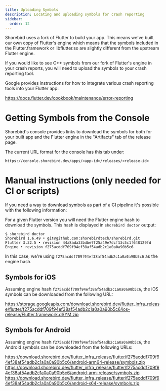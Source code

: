 ```yaml
---
title: Uploading Symbols
description: Locating and uploading symbols for crash reporting
sidebar:
  order: 12
---
```


Shorebird uses a fork of Flutter to build your app. This means we've built our
own copy of Flutter's engine which means that the symbols included in the
Flutter.framework or libflutter.so are slightly different from the upstream
Flutter engine.

If you would like to see C++ symbols from our fork of Flutter's engine in your
crash reports, you will need to upload the symbols to your crash reporting tool.

Google provides instructions for how to integrate various crash reporting tools
into your Flutter app:

https://docs.flutter.dev/cookbook/maintenance/error-reporting

# Getting Symbols from the Console

Shorebird's console provides links to download the symbols for both for your
built app and the Flutter engine in the "Artifacts" tab of the release page.

The current URL format for the console has this tab under:

```
https://console.shorebird.dev/apps/<app-id>/releases/<release-id>
```

# Manual instructions (only needed for CI or scripts)

If you need a way to download symbols as part of a CI pipeline it's possible
with the following information:

For a given Flutter version you will need the Flutter engine hash to download
the symbols. This hash is displayed in `shorebird doctor` output:

```
$ shorebird doctor
Shorebird 1.6.49 • git@github.com:shorebirdtech/shorebird.git
Flutter 3.32.5 • revision 44a8ada33bdbe7f25a49e7dcf13c5c1f648129fd
Engine • revision f275acddf709f94ef38af54adb2c1a0a0a90b5c6
```

In this case, we're using `f275acddf709f94ef38af54adb2c1a0a0a90b5c6` as the
engine hash.

## Symbols for iOS

Assuming engine hash `f275acddf709f94ef38af54adb2c1a0a0a90b5c6`, the iOS symbols
can be downloaded from the following URL:

https://storage.googleapis.com/download.shorebird.dev/flutter_infra_release/flutter/f275acddf709f94ef38af54adb2c1a0a0a90b5c6/ios-release/Flutter.framework.dSYM.zip

## Symbols for Android

Assuming engine hash `f275acddf709f94ef38af54adb2c1a0a0a90b5c6`, the Android
symbols can be downloaded from the following URLs:

https://download.shorebird.dev/flutter_infra_release/flutter/f275acddf709f94ef38af54adb2c1a0a0a90b5c6/android-arm64-release/symbols.zip
https://download.shorebird.dev/flutter_infra_release/flutter/f275acddf709f94ef38af54adb2c1a0a0a90b5c6/android-arm-release/symbols.zip
https://download.shorebird.dev/flutter_infra_release/flutter/f275acddf709f94ef38af54adb2c1a0a0a90b5c6/android-x64-release/symbols.zip
